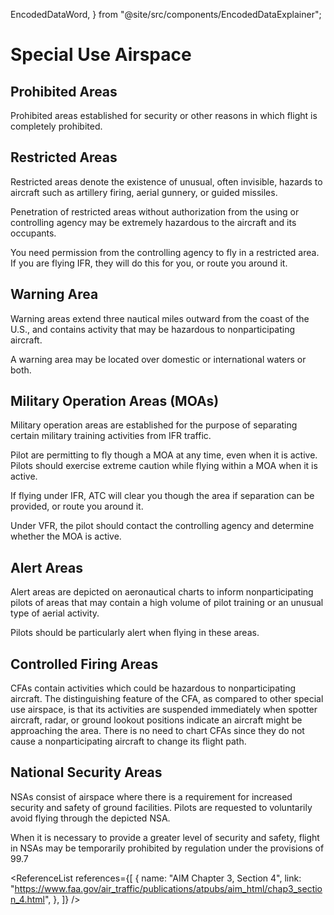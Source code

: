   EncodedDataWord,
} from "@site/src/components/EncodedDataExplainer";

# Special Use Airspace

## Prohibited Areas

Prohibited areas established for security or other reasons in which flight is
completely prohibited.

## Restricted Areas

Restricted areas denote the existence of unusual, often invisible, hazards to
aircraft such as artillery firing, aerial gunnery, or guided missiles.

Penetration of restricted areas without authorization from the using or
controlling agency may be extremely hazardous to the aircraft and its occupants.

You need permission from the controlling agency to fly in a restricted area. If
you are flying IFR, they will do this for you, or route you around it.

## Warning Area

Warning areas extend three nautical miles outward from the coast of the U.S.,
and contains activity that may be hazardous to nonparticipating aircraft.

A warning area may be located over domestic or international waters or both.

## Military Operation Areas (MOAs)

Military operation areas are established for the purpose of separating certain
military training activities from IFR traffic.

Pilot are permitting to fly though a MOA at any time, even when it is active.
Pilots should exercise extreme caution while flying within a MOA when it is
active.

If flying under IFR, ATC will clear you though the area if separation can be
provided, or route you around it.

Under VFR, the pilot should contact the controlling agency and determine whether
the MOA is active.

## Alert Areas

Alert areas are depicted on aeronautical charts to inform nonparticipating
pilots of areas that may contain a high volume of pilot training or an unusual
type of aerial activity.

Pilots should be particularly alert when flying in these areas.

## Controlled Firing Areas

CFAs contain activities which could be hazardous to nonparticipating aircraft.
The distinguishing feature of the CFA, as compared to other special use
airspace, is that its activities are suspended immediately when spotter
aircraft, radar, or ground lookout positions indicate an aircraft might be
approaching the area. There is no need to chart CFAs since they do not cause a
nonparticipating aircraft to change its flight path.

## National Security Areas

NSAs consist of airspace where there is a requirement for increased security and
safety of ground facilities. Pilots are requested to voluntarily avoid flying
through the depicted NSA.

When it is necessary to provide a greater level of security and safety, flight
in NSAs may be temporarily prohibited by regulation under the provisions of 99.7

<Reg part="99.7" />

<ReferenceList
  references={[
    {
      name: "AIM Chapter 3, Section 4",
      link: "https://www.faa.gov/air_traffic/publications/atpubs/aim_html/chap3_section_4.html",
    },
  ]}
/>
